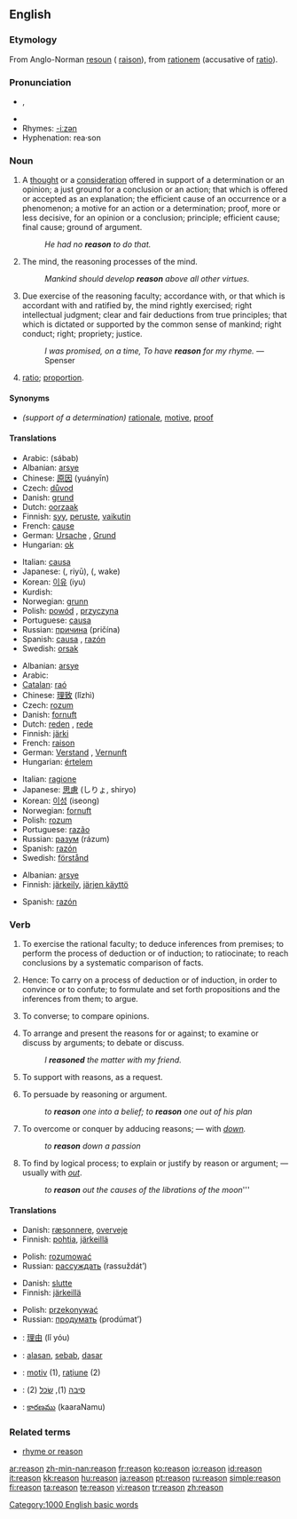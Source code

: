 {{wikipedia}}
==English==

{{rank|John|hour|air|368|reason|feel|behind|sn}}

===Etymology===
From Anglo-Norman [[resoun]] ({{OF.}} [[raison]]), from {{L.}} [[rationem]] (accusative of [[ratio#Latin|ratio]]).

===Pronunciation===
*{{IPA|/ˈɹiːzn/}}, {{SAMPA|/"ri:zn/}}
*{{audio|en-us-reason.ogg|Audio (US)}}
*Rhymes: [[Rhymes:English:-iːzən|-iːzən]]
*Hyphenation: rea&middot;son

===Noun===
{{en-noun}}

# A [[thought]] or a [[consideration]] offered in support of a determination or an opinion; a just ground for a conclusion or an action; that which is offered or accepted as an explanation; the efficient cause of an occurrence or a phenomenon; a motive for an action or a determination; proof, more or less decisive, for an opinion or a conclusion; principle; efficient cause; final cause; ground of argument.
#: ''He had no '''reason''' to do that.''
# The mind, the reasoning processes of the mind.
#: ''Mankind should develop '''reason''' above all other virtues.''
# Due exercise of the reasoning faculty; accordance with, or that which is accordant with and ratified by, the mind rightly exercised; right intellectual judgment; clear and fair deductions from true principles; that which is dictated or supported by the common sense of mankind; right conduct; right; propriety; justice.
#: ''I was promised, on a time, To have '''reason''' for my rhyme.'' —Spenser
# {{context|mathematics|obsolete}} [[ratio]]; [[proportion]].

====Synonyms====
* ''(support of a determination)'' [[rationale]], [[motive]], [[proof]]

====Translations====
{{trans-top|A thought or a consideration}}
*Arabic: {{ARchar|[[سبب]]}} (sábab) {{m}}
*Albanian: [[arsye]]
*Chinese: [[原因]] (yuányīn)
*Czech: [[důvod]] {{m}}
*Danish: [[grund]]
*Dutch: [[oorzaak]] {{f}}
*Finnish: [[syy]], [[peruste]], [[vaikutin]]
*French: [[cause]] {{f}}
*German: [[Ursache]] {{f}}, [[Grund]] {{m}}
*Hungarian: [[ok#Hungarian|ok]]
{{trans-mid}}
*Italian: [[causa]] {{f}}
*Japanese: {{Jpan|[[理由]]}} ({{Jpan|[[りゆう]]}}, riyū), {{Jpan|[[訳]]}} ({{Jpan|[[わけ]]}}, wake)
*Korean: [[이유]] (iyu)
*Kurdish: {{KUchar|[[هۆ]]}}
*Norwegian: [[grunn]]
*Polish: [[powód]] {{m}}, [[przyczyna]] {{f}}
*Portuguese: [[causa]] {{f}}
*Russian: [[причина]] (pričína) {{f}}
*Spanish: [[causa]] {{f}}, [[razón]] {{f}}
*Swedish: [[orsak]]
{{trans-bottom}}

{{trans-top|The faculty of capacity of the human mind}}
*Albanian: [[arsye]]
*Arabic: {{ARchar|[[عقل]]}} {{IPAchar|(ʕáql)}} {{m}}
*[[Catalan]]: [[raó]] {{f}}
*Chinese: [[理致]] (lǐzhì)
*Czech: [[rozum]] {{m}}
*Danish: [[fornuft]]
*Dutch: [[reden]] {{f}}, [[rede]] {{f}}
*Finnish: [[järki]]
*French: [[raison]] {{m}}
*German: [[Verstand]] {{m}}, [[Vernunft]] {{f}}
*Hungarian: [[értelem]]
{{trans-mid}}
*Italian: [[ragione]] {{f}}
*Japanese: [[思慮]] (しりょ, shiryo)
*Korean: [[이성]] (iseong)
*Norwegian: [[fornuft]]
*Polish: [[rozum]] {{m}}
*Portuguese: [[razão]] {{f}}
*Russian: [[разум]] (rázum)
*Spanish: [[razón]] {{f}}
*Swedish: [[förstånd]]
{{trans-bottom}}

{{trans-top|Due exercise of the reasoning faculty}}
*Albanian: [[arsye]]
*Finnish: [[järkeily]], [[järjen käyttö]]
{{trans-mid}}
*Spanish: [[razón]] {{f}}
{{trans-bottom}}

===Verb===
{{en-verb}}

# {{intransitive}} To exercise the rational faculty; to deduce inferences from premises; to perform the process of deduction or of induction; to ratiocinate; to reach conclusions by a systematic comparison of facts.
# {{intransitive}} Hence: To carry on a process of deduction or of induction, in order to convince or to confute; to formulate and set forth propositions and the inferences from them; to argue.
# {{intransitive}} To converse; to compare opinions.
# {{transitive}} To arrange and present the reasons for or against; to examine or discuss by arguments; to debate or discuss.
#: ''I '''reasoned''' the matter with my friend.''
# {{transitive|rare}} To support with reasons, as a request.
# {{transitive}} To persuade by reasoning or argument.
#: ''to '''reason''' one into a belief; to '''reason''' one out of his plan''
# {{transitive}} To overcome or conquer by adducing reasons; — with ''[[down]].''
#: ''to '''reason''' down a passion''
# {{transitive}} To find by logical process; to explain or justify by reason or argument; — usually with ''[[out]]''.
#: ''to '''reason''' out the causes of the librations of the moon'''''

====Translations====
{{trans-top|To exercise the rational faculty}}
*Danish: [[ræsonnere]], [[overveje]]
*Finnish: [[pohtia]], [[järkeillä]]
{{trans-mid}}
*Polish: [[rozumować]]
*Russian: [[рассуждать]] (rassuždát’)
{{trans-bottom}}

{{trans-top|To carry on a process of deduction or of induction}}
*Danish: [[slutte]]
*Finnish: [[järkeillä]]
{{trans-mid}}
*Polish: [[przekonywać]]
*Russian: [[продумать]] (prodúmat’)
{{trans-bottom}}

{{checktrans-top|transitive}}
*{{ttbc|Chinese}}: [[理由]] (lǐ yóu)
*{{ttbc|Indonesian}}: [[alas|alasan]], [[sebab]], [[dasar]]
{{trans-mid}}
*{{ttbc|Romanian}}: [[motiv]] {{n}} (1), [[raţiune]] {{f}} (2)
*{{ttbc|Yiddish}}: [[סיבה]] {{f}} (1), [[שׂכל]] {{m}} (2)
*{{ttbc|Telugu}}: [[కారణము]] (kaaraNamu)
{{trans-bottom}}

===Related terms===
*[[rhyme or reason]]

[[Category:1000 English basic words]]

[[ar:reason]]
[[zh-min-nan:reason]]
[[fr:reason]]
[[ko:reason]]
[[io:reason]]
[[id:reason]]
[[it:reason]]
[[kk:reason]]
[[hu:reason]]
[[ja:reason]]
[[pt:reason]]
[[ru:reason]]
[[simple:reason]]
[[fi:reason]]
[[ta:reason]]
[[te:reason]]
[[vi:reason]]
[[tr:reason]]
[[zh:reason]]